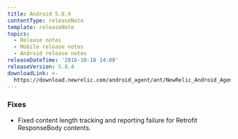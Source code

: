 ```yaml
---
title: Android 5.8.4
contentType: releaseNote
template: releaseNote
topics:
  - Release notes
  - Mobile release notes
  - Android release notes
releaseDateTime: '2016-10-18 14:00'
releaseVersion: 5.8.4
downloadLink: >-
  https://download.newrelic.com/android_agent/ant/NewRelic_Android_Agent_5.8.4.zip
---
```


### Fixes

* Fixed content length tracking and reporting failure for Retrofit ResponseBody contents.
